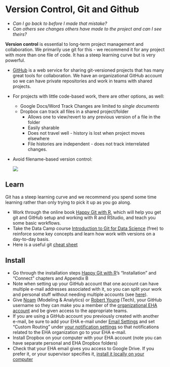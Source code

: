 # Version Control, Git and Github {#versioning}

-   *Can I go back to before I made that mistake?*
-   *Can others see changes others have made to the project and can I see
    theirs?*

**Version control** is essential to long-term project management and
collaboration. We primarily use git for this - we recommend it for any project
with more than one file of code. It has a steep learning curve but is very
powerful.

-   [GitHub](http://github.com) is a web service for sharing git-versioned
    projects that has many great tools for collaboration. We have an
    organizational GitHub account so we can have private repositories and work
    in teams with shared projects.

-   For projects with little code-based work, there are other options, as well:
    -   Google Docs/Word Track Changes are limited to *single documents*
    -   Dropbox can track all files in a shared project/folder
        -   Allows one to view/revert to any previous version of a file in the
            folder
        -   Easily sharable
        -   Does not travel well - history is lost when project moves elsewhere
        -   File histories are independent - does not track interrelated
            changes.
-   Avoid filename-based version control:

    ![](assets/phdcomics-filenames.gif)

## Learn

Git has a steep learning curve and we recommend you spend some time learning
rather than only trying to pick it up as you go along.

-   Work through the online book [Happy Git with R](http://happygitwithr.com/), which will
    help you get git and GitHub setup and working with R and RStudio, and teach you some
    basic workflows.
-   Take the Data Camp course [Introduction to Git for Data Science](https://www.datacamp.com/courses/introduction-to-git-for-data-science) (free) to reinforce some key concepts and learn how work with versions on a day-to-day basis. 
-   Here is a useful git [cheat sheet](https://www.git-tower.com/blog/git-cheat-sheet/)

## Install

-   Go through the installation steps [Happy Git with
    R](http://happygitwithr.com/)'s "Installation" and "Connect" chapters and
    Appendix B
-   Note when setting up your GitHub account that one account can have multiple
    e-mail addresses associated with it, so you can split your work and personal
    stuff without needing multiple accounts (see
    [here](https://help.github.com/articles/managing-notification-emails-for-organizations/)).
-   Give [Noam](ross@ecohealthalliance.org) (Modeling & Analytics) or
    [Robert Young](young@ecohealthalliance.org) (Tech), your GitHub username so they can
    make you a member of the [organizational EHA
    account](https://github.com/ecohealthalliance) and be given access to the
    appropriate teams.
-   If you are using a GitHub account you previously created with another
    e-mail, be sure to add your EHA e-mail under [Email
    Settings](https://github.com/settings/notifications) and set "Custom
    Routing" under [your notification
    settings](https://github.com/settings/notifications) so that notifications
    related to the EHA organization go to your EHA e-mail.
-   Install Dropbox on your computer with your EHA account (note you can have
    separate personal and EHA Dropbox folders)
-   Check that your EHA email gives you access to Google Drive. If you prefer
    it, or your supervisor specifies it, [install it locally on your
    computer](https://tools.google.com/dlpage/drive)
